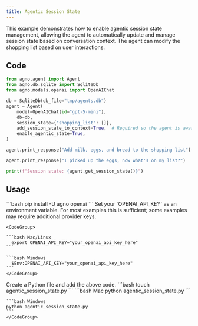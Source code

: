 ```yaml
---
title: Agentic Session State
---
```


This example demonstrates how to enable agentic session state management, allowing the agent to automatically update and manage session state based on conversation context. The agent can modify the shopping list based on user interactions.

## Code

```python agentic_session_state.py
from agno.agent import Agent
from agno.db.sqlite import SqliteDb
from agno.models.openai import OpenAIChat

db = SqliteDb(db_file="tmp/agents.db")
agent = Agent(
    model=OpenAIChat(id="gpt-5-mini"),
    db=db,
    session_state={"shopping_list": []},
    add_session_state_to_context=True,  # Required so the agent is aware of the session state
    enable_agentic_state=True,
)

agent.print_response("Add milk, eggs, and bread to the shopping list")

agent.print_response("I picked up the eggs, now what's on my list?")

print(f"Session state: {agent.get_session_state()}")
```

## Usage

<Steps>
  <Snippet file="create-venv-step.mdx" />

  <Step title="Install libraries">
    ```bash
    pip install -U agno openai
    ```
  </Step>

  <Step title="Export your OpenAI API key">
    Set your `OPENAI_API_KEY` as an environment variable. For most examples this is sufficient; some examples may require additional provider keys.

    <CodeGroup>

    ```bash Mac/Linux
      export OPENAI_API_KEY="your_openai_api_key_here"
    ```

    ```bash Windows
      $Env:OPENAI_API_KEY="your_openai_api_key_here"
    ```
    </CodeGroup> 
  </Step>

  <Step title="Create a Python file">
    Create a Python file and add the above code.
    ```bash
    touch agentic_session_state.py
    ```
  </Step>

  <Step title="Run Agent">
    <CodeGroup>
    ```bash Mac
    python agentic_session_state.py
    ```
    
    ```bash Windows  
    python agentic_session_state.py
    ```
    </CodeGroup>
  </Step>

  <Snippet file="find-all-cookbooks.mdx" />
</Steps>